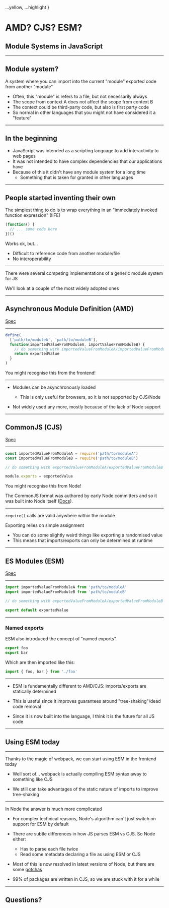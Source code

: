 
  ...yellow,
  ...highlight
}


# AMD? CJS? ESM?
## Module Systems in JavaScript

---

## Module system?

A system where you can import into the current "module" exported code from another "module"

- Often, this "module" is refers to a file, but not necessarily always
- The scope from context A does not affect the scope from context B
- The context could be third-party code, but also is first party code
- So normal in other languages that you might not have considered it a "feature"

---

## In the beginning

- JavaScript was intended as a scripting language to add interactivity to web pages
- It was not intended to have complex dependencies that our applications have
- Because of this it didn't have any module system for a long time
  - Something that is taken for granted in other languages

---

## People started inventing their own

The simplest thing to do is to wrap everything in an "immediately invoked function expression" (IIFE)

```js
(function() {
  // ... some code here
})()
```

Works ok, but...

- Difficult to reference code from another module/file
- No interoperability

---

There were several competing implementations of a generic module system for JS

We'll look at a couple of the most widely adopted ones

---

## Asynchronous Module Definition (AMD)

[Spec](https://github.com/amdjs/amdjs-api)

---

```js
define(
  ['path/to/moduleA', 'path/to/moduleB'],
  function(importedValueFromModuleA, importValueFromModuleB) {
    // do something with importedValueFromModuleA/importedValueFromModuleB
    return exportedValue
  }
)
```

You might recognise this from the frontend!

---

- Modules can be asynchronously loaded
  - This is only useful for browsers, so it is not supported by CJS/Node

- Not widely used any more, mostly because of the lack of Node support

---

## CommonJS (CJS)

[Spec](http://wiki.commonjs.org/wiki/Modules/1.1)

---

```js
const importedValueFromModuleA = require('path/to/moduleA')
const importedValueFromModuleB = require('path/to/moduleB')

// do something with exportedValueFromModuleA/exportedValueFromModuleB

module.exports = exportedValue
```

You might recognise this from Node!

The CommonJS format was authored by early Node committers and so it was built into Node itself ([Docs](https://nodejs.org/docs/latest/api/modules.html)).

---

`require()` calls are valid anywhere within the module

<Divider />

Exporting relies on simple assignment
- You can do some slightly weird things like exporting a randomised value
- This means that imports/exports can only be determined at runtime

---

## ES Modules (ESM)

[Spec](https://tc39.es/ecma262/#sec-modules)

---

```js
import importedValueFromModuleA from 'path/to/moduleA'
import importedValueFromModuleB from 'path/to/moduleB'

// do something with exportedValueFromModuleA/exportedValueFromModuleB

export default exportedValue
```

---

### Named exports

ESM also introduced the concept of "named exports"

```js
export foo
export bar
```

Which are then imported like this:

```js
import { foo, bar } from './foo'
```

---

- ESM is fundamentally different to AMD/CJS: imports/exports are statically determined

- This is useful since it improves guarantees around "tree-shaking"/dead code removal

- Since it is now built into the language, I think it is the future for all JS code

---

## Using ESM today

---

Thanks to the magic of webpack, we can start using ESM in the frontend today

- Well sort of... webpack is actually compiling ESM syntax away to something like CJS

- We still can take advantages of the static nature of imports to improve tree-shaking

---

In Node the answer is much more complicated

- For complex technical reasons, Node's algorithm can't just switch on support for ESM by default

- There are subtle differences in how JS parses ESM vs CJS. So Node either:
  - Has to parse each file twice
  - Read some metadata declaring a file as using ESM or CJS

- Most of this is now resolved in latest versions of Node, but there are some [gotchas](https://2ality.com/2019/04/nodejs-esm-impl.html)

- 99% of packages are written in CJS, so we are stuck with it for a while

---

## Questions?

